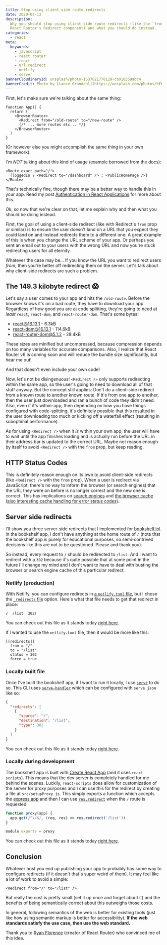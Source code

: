 ```yaml
---
title: Stop using client-side route redirects
date: 2020-04-13
description:
  Why you should stop using client-side route redirects (like the `from` prop on
  React Router's Redirect component) and what you should do instead.
categories:
  - react
meta:
  keywords:
    - javascript
    - react router
    - react
    - url redirect
    - netlify
    - server
bannerCloudinaryId: unsplash/photo-1537021770129-cb010359abc4
bannerCredit: Photo by [Lance Grandahl](https://unsplash.com/photos/hF6TtT-xz80)
---
```


First, let's make sure we're talking about the same thing:

```tsx
function App() {
  return (
    <BrowserRouter>
      <Redirect from="/old-route" to="/new-route" />
      {/* ... more routes etc... */}
    </BrowserRouter>
  )
}
```

(Or however else you might accomplish the same thing in your own framework).

I'm _NOT_ talking about this kind of usage (example borrowed from the docs):

```tsx
<Route exact path="/">
  {loggedIn ? <Redirect to="/dashboard" /> : <PublicHomePage />}
</Route>
```

That's technically fine, though there may be a better way to handle this in your
app. Read my post
[Authentication in React Applications](/blog/authentication-in-react-applications)
for more about this.

Ok, so now that we're clear on that, let me explain why and then what you should
be doing instead.

First, the goal of using a client-side redirect (like with Redirect's `from`
prop or similar) is to ensure the user doesn't land on a URL that you expect
they could land on and instead redirects them to a different one. A great
example of this is when you change the URL scheme of your app. Or perhaps you
sent an email out to your users with the wrong URL and now you're stuck
redirecting users for all eternity.

Whatever the case may be... If you know the URL you want to redirect users
_from_, then you're better off redirecting them on the server. Let's talk about
why client-side redirects are such a problem.

## The 149.3 kilobyte redirect 😱

Let's say a user comes to your app and hits the `/old-route`. Before the browser
knows it's on a bad route, they have to download your app. Regardless of how
good you are at code splitting, they're going to need at _least_ `react`,
`react-dom`, and `react-router-dom`. That's some bytes!

- react@16.13.1 - 6.3kB
- react-dom@16.13.1 - 114.6kB
- react-router-dom@5.1.2 - 28.4kB

<callout-info class="aside">
  These sizes are minified but uncompressed, because compression depends on too
  many variables for accurate comparisons. Also, I realize that React Router v6
  is coming soon and will reduce the bundle size significantly, but hear me out!
</callout-info>

And that doesn't even include your own code!

Now, let's not be disingenuous! `<Redirect />` only supports redirecting within
the same app, so the user's going to need to download all of that stuff anyway.
But the concept still applies: Don't do a client-side redirect from a known
route to another known route. If it's from one app to another, then the user
just downloaded and ran a bunch of code they didn't need. Also, even if it's
within-app, then depending on how you have things configured with
code-splitting, it's definitely possible that this resulted in the user
downloading too much or kicking off a waterfall effect (resulting in suboptimal
performance).

As for using `<Redirect />` when it _is_ within your own app, the user will have
to wait until the app finishes loading and is actually run before the URL in
their address bar is updated to the correct URL. Maybe not reason enough by
itself to avoid `<Redirect />` with the `from` prop, but keep reading.

## HTTP Status Codes

This is definitely reason enough on its own to avoid client-side redirects (like
`<Redirect />` with the `from` prop). When a user is redirect via JavaScript,
there's no way to inform the browser (or search engines) that the URL they were
on before is no longer correct and the new one is correct. This has implications
on [search engines](https://moz.com/learn/seo/redirection) and
[the browser cache](https://stackoverflow.com/a/21396547/971592)
([also interesting cache handling for error status codes](https://twitter.com/iamakulov/status/1249728638221783047)).

## Server side redirects

I'll show you three server-side redirects that I implemented for
[bookshelf.lol](https://bookshelf.lol). In the bookshelf app, I don't have
anything at the home route of `/` (note that the bookshelf app is purely for
educational purposes, so semi-contrived decisions like this are not to be
questioned. Please and thank you).

So instead, every request to `/` should be redirected to `/list`. And I want to
redirect with a `302` because it's quite possible that at some point in the
future I'll change my mind and I don't want to have to deal with busting the
browser or search engine cache of this particular redirect.

### Netlify (production)

With Netlify, you can configure redirects in
[a `netlify.toml` file](https://docs.netlify.com/configure-builds/file-based-configuration/),
but I chose the [`_redirects` file](https://docs.netlify.com/routing/redirects/)
option. Here's what that file needs to get that redirect in place:

```
/  /list  302!
```

You can check out this file as it stands today
[right here](https://github.com/kentcdodds/bookshelf/blob/f87266c4cc215865be6453e114f954df7172e0e6/public/_redirects).

If I wanted to use the `netlify.toml` file, then it would be more like this:

```
[[redirects]]
  from = "/"
  to = "/list"
  status = 302
  force = true
```

### Locally built file

Once I've built the bookshelf app, if I want to run it locally, I use
[`serve`](https://npm.im/serve) to do so. This CLI uses
[`serve-handler`](https://npm.im/serve-handler) which can be configured with
`serve.json` like so:

```json
{
  "redirects": [
    {
      "source": "/",
      "destination": "/list",
      "type": 302
    }
  ]
}
```

You can check out this file as it stands today
[right here](https://github.com/kentcdodds/bookshelf/blob/f87266c4cc215865be6453e114f954df7172e0e6/public/serve.json).

### Locally during development

The bookshelf app is built with
[Create React App](https://create-react-app.dev/) (and it uses `react-scripts`).
This means that the dev server is completely handled for me behind the scenes.
Luckily, `react-scripts` does allow for customization of the server for proxy
purposes and I can use this for the redirect by creating a file at
`src/setupProxy.js`. This simply exports a function which accepts the
[express app](https://expressjs.com/en/4x/api.html#app) and then I can use
[`res.redirect`](https://expressjs.com/en/4x/api.html#res.redirect) when the `/`
route is requested:

```js
function proxy(app) {
  app.get(/^\/$/, (req, res) => res.redirect('/list'))
}

module.exports = proxy
```

You can check out this file as it stands today
[right here](https://github.com/kentcdodds/bookshelf/blob/f87266c4cc215865be6453e114f954df7172e0e6/src/setupProxy.js).

## Conclusion

Whatever host you end up publishing your app to probably has some way to
configure redirects (if it doesn't that's super weird of them). It may feel like
a lot of work to avoid a simple:

```tsx
<Redirect from="/" to="/list" />
```

But really the cost is pretty small (set it up once and forget about it) and the
benefits of being semantically correct about this outweighs those costs.

In general, following semantics of the web is better for existing tools (just
like how using semantic markup is better for accessibility). **If the web
standards satisfy the use case, then use the web standard.**

Thank you to [Ryan Florence](https://twitter.com/ryanflorence) (creator of React
Router) who convinced me of this idea.
